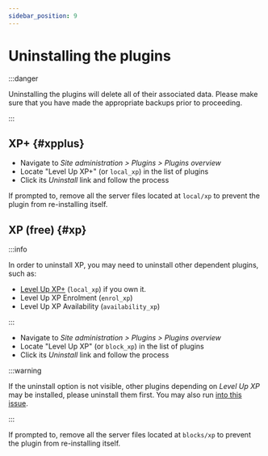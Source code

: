 ```yaml
---
sidebar_position: 9
---
```


# Uninstalling the plugins

:::danger

Uninstalling the plugins will delete all of their associated data. Please make sure that you have made the appropriate backups prior to proceeding.

:::

## XP+ {#xpplus}

- Navigate to _Site administration > Plugins > Plugins overview_
- Locate "Level Up XP+" (or `local_xp`) in the list of plugins
- Click its _Uninstall_ link and follow the process

If prompted to, remove all the server files located at `local/xp` to prevent the plugin from re-installing itself.

## XP (free) {#xp}

:::info

In order to uninstall XP, you may need to uninstall other dependent plugins, such as:

- [Level Up XP+](#xpplus) (`local_xp`) if you own it.
- Level Up XP Enrolment (`enrol_xp`)
- Level Up XP Availability (`availability_xp`)

:::

- Navigate to _Site administration > Plugins > Plugins overview_
- Locate "Level Up XP" (or `block_xp`) in the list of plugins
- Click its _Uninstall_ link and follow the process

:::warning

If the uninstall option is not visible, other plugins depending on _Level Up XP_ may be installed, please uninstall them first. You may also run [into this issue](/troubleshooting/block-cannot-be-deleted/index.mdx).

:::

If prompted to, remove all the server files located at `blocks/xp` to prevent the plugin from re-installing itself.

